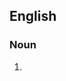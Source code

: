 {{also|pertechnétates}}

==English==

===Noun===
{{head|en|noun form}}

# {{plural of|en|pertechnetate}}